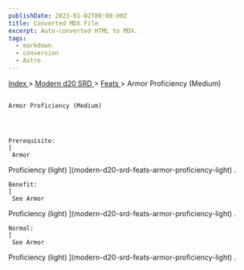 ```yaml
---
publishDate: 2023-01-02T00:00:00Z
title: Converted MDX File
excerpt: Auto-converted HTML to MDX.
tags:
  - markdown
  - conversion
  - Astro
---
```







[
      Index
     ](-index)
     >
     [
      Modern d20 SRD
     ](modern-d20-srd-index)
     >
     [
      Feats
     ](modern-d20-srd-feats-index)
     > Armor Proficiency (Medium)
    




## 
    Armor Proficiency (Medium)
   



    Prerequisite:
    [
     Armor
  Proficiency (light)
    ](modern-d20-srd-feats-armor-proficiency-light)
    .
   



    Benefit:
    [
     See Armor
  Proficiency (light)
    ](modern-d20-srd-feats-armor-proficiency-light)
    .
   



    Normal:
    [
     See Armor
  Proficiency (light)
    ](modern-d20-srd-feats-armor-proficiency-light)
    .
   





